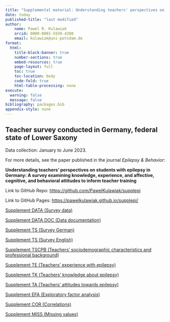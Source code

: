 ---
title: "Supplemental material: Understanding teachers' perspectives on students with epilepsy in Germany"
date: today
published-title: "last modified"
author:
    name: Pawel R. Kulawiak
    orcid: 0000-0001-5939-4380
    email: kulawiak@uni-potsdam.de
format:
  html:
    title-block-banner: true
    number-sections: true
    embed-resources: true
    page-layout: full
    toc: true
    toc-location: body
    code-fold: true
    html-table-processing: none
execute: 
  warning: false
  message: false
bibliography: packages.bib
appendix-style: none
---

::: {.callout-note}
# **Teacher survey conducted in Germany, federal state of Lower Saxony**

Data collection: January to June 2023.

For more details, see the paper published in the journal *Epilepsy & Behavior*:

**Understanding teachers' perspectives on students with epilepsy in Germany:
A survey examining knowledge, experience, and affective, cognitive, and behavioral attitudes
to inform teacher training**

Link to GitHub Repo: <https://github.com/PawelKulawiak/supplepi>

Link to GitHub Pages: <https://pawelkulawiak.github.io/supplepi/>
:::

[Supplement DATA (Survey data)](https://github.com/PawelKulawiak/supplepi/blob/main/SURVEY_DATA.xlsx) 

[Supplement DATA DOC (Data documentation)](https://github.com/PawelKulawiak/supplepi/blob/main/DATA_DOCUMENTATION.xlsx) 

[Supplement TS (Survey German)](https://github.com/PawelKulawiak/supplepi/blob/main/surveygerman.pdf) 

[Supplement TS (Survey English)](https://github.com/PawelKulawiak/supplepi/blob/main/surveyenglish.pdf)

[Supplement TSCPB (Teachers’ sociodemographic characteristics and professional background)](./TSCPB.html)

[Supplement TE (Teachers’ experience with epilepsy)](./TE.html)
 
[Supplement TK (Teachers’ knowledge about epilepsy)](./TK.html)
 
[Supplement TA (Teachers’ attitudes towards epilepsy)](./TA.html)

[Supplement EFA (Exploratory factor analysis)](./EFA.html)

[Supplement COR (Correlations)](./COR.html)

[Supplement MISS (Missing values)](./MISS.html)